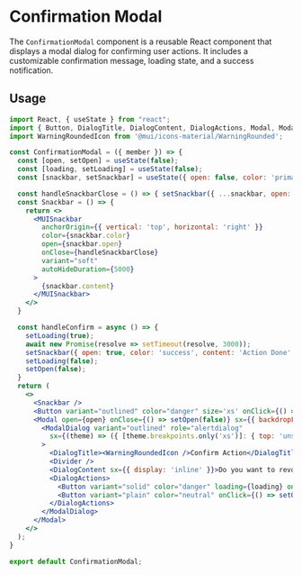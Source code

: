 
<Meta title="Example Patterns/ConfirmationModal" component={ConfirmationModal} />

# Confirmation Modal

The `ConfirmationModal` component is a reusable React component that displays a modal dialog for confirming user actions. It includes a customizable confirmation message, loading state, and a success notification.

## Usage

```jsx
import React, { useState } from "react";
import { Button, DialogTitle, DialogContent, DialogActions, Modal, ModalDialog, Divider, Snackbar as MUISnackbar } from "@mui/joy";
import WarningRoundedIcon from '@mui/icons-material/WarningRounded';

const ConfirmationModal = ({ member }) => {
  const [open, setOpen] = useState(false);
  const [loading, setLoading] = useState(false);
  const [snackbar, setSnackbar] = useState({ open: false, color: 'primary', content: 'snackbar content' });

  const handleSnackbarClose = () => { setSnackbar({ ...snackbar, open: false });};
  const Snackbar = () => {
    return <>
      <MUISnackbar
        anchorOrigin={{ vertical: 'top', horizontal: 'right' }}
        color={snackbar.color}
        open={snackbar.open}
        onClose={handleSnackbarClose}
        variant="soft"
        autoHideDuration={5000}
      >
        {snackbar.content}
      </MUISnackbar>
    </>
  }

  const handleConfirm = async () => {
    setLoading(true);
    await new Promise(resolve => setTimeout(resolve, 3000));
    setSnackbar({ open: true, color: 'success', content: 'Action Done' });
    setLoading(false);
    setOpen(false);
  }
  return (
    <>
      <Snackbar />
      <Button variant="outlined" color="danger" size='xs' onClick={() => setOpen(true)}>Confirm</Button>
      <Modal open={open} onClose={() => setOpen(false)} sx={{ backdropFilter: 'blur(0)' }}>
        <ModalDialog variant="outlined" role="alertdialog"
          sx={(theme) => ({ [theme.breakpoints.only('xs')]: { top: 'unset', bottom: 0, left: 0, right: 0, borderRadius: 0, transform: 'none', maxWidth: 'unset' } })}
        >
          <DialogTitle><WarningRoundedIcon />Confirm Action</DialogTitle>
          <Divider />
          <DialogContent sx={{ display: 'inline' }}>Do you want to revoke access to <strong>{member.user.name}</strong>?</DialogContent>
          <DialogActions>
            <Button variant="solid" color="danger" loading={loading} onClick={handleConfirm}>Yes</Button>
            <Button variant="plain" color="neutral" onClick={() => setOpen(false)}>No</Button>
          </DialogActions>
        </ModalDialog>
      </Modal>
    </>
  );
}

export default ConfirmationModal;

```
